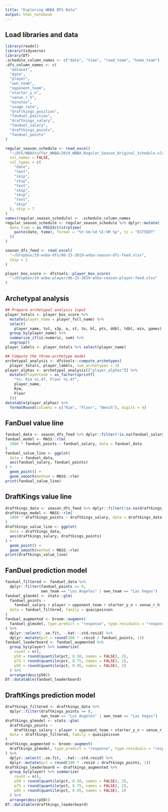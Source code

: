 ```yaml
---
title: "Exploring WNBA DFS Data"
output: html_notebook
---
```


## Load libraries and data
```r
library(readxl)
library(tidyverse)
library(DT)
.schedule_column_names <- c("date", "time", "road_team", "home_team")
.dfs_column_names <- c(
  "dataset",
  "date",
  "player",
  "own_team",
  "opponent_team",
  "starter_y_n",
  "venue_r_h",
  "minutes",
  "usage_rate",
  "draftkings_position",
  "fanduel_position",
  "draftkings_salary",
  "fanduel_salary",
  "draftkings_points",
  "fanduel_points"
)

regular_season_schedule <- read_excel(
  "~/DFS/NBAStuffer_WNBA/2019_WNBA_Regular_Season_Original_Schedule.xlsx",
  col_names = FALSE, 
  col_types = c(
    "date",
    "text", 
    "skip", 
    "skip", 
    "text", 
    "skip",
    "skip", 
    "text", 
    "skip"
  ), skip = 7
)
names(regular_season_schedule) <- .schedule_column_names
regular_season_schedule <- regular_season_schedule %>% dplyr::mutate(
  date_time = as.POSIXct(strptime(
    paste(date, time), format = "%Y-%m-%d %I:%M %p", tz = "EST5EDT"
  ))
)

season_dfs_feed <- read_excel(
  "~/Dropbox/19-wnba-dfs/06-25-2019-wnba-season-dfs-feed.xlsx",
  skip = 2
)

player_box_score <- dfstools::player_box_score(
  "~/Dropbox/19-wnba-player/06-25-2019-wnba-season-player-feed.xlsx"
)

```

## Archetypal analysis
```r
## Prepare archetypal analysis input
player_totals <- player_box_score %>% 
  mutate(player_name = player_full_name) %>% 
  select(
    player_name, tot, x3p, a, st, to, bl, pts, ddbl, tdbl, min, games) %>% 
  group_by(player_name) %>% 
  summarize_if(is.numeric, sum) %>% 
  ungroup()
player_labels <- player_totals %>% select(player_name)

## Compute the three-archetype model
archetypal_analysis <- dfstools::compute_archetypes(
  player_totals, player_labels, num_archetypes = 3)
player_alphas <- archetypal_analysis[["player_alphas"]] %>% 
  mutate(PlayerCode = as_factor(sprintf(
    "%s: Rim %1.4f, Floor %1.4f",
    player_name, 
    Rim, 
    Floor
  )))
datatable(player_alphas) %>% 
  formatRound(columns = c("Rim", "Floor", "Bench"), digits = 4)

```


## FanDuel value line
```r
fanduel_data <- season_dfs_feed %>% dplyr::filter(!is.na(fanduel_salary))
fanduel_model <- MASS::rlm(
  1000 * fanduel_points ~ fanduel_salary, data = fanduel_data
)
fanduel_value_line <- ggplot(
  data = fanduel_data, 
  aes(fanduel_salary, fanduel_points)
) +
  geom_point() + 
  geom_smooth(method = MASS::rlm)
print(fanduel_value_line)

```

## DraftKings value line
```r
draftkings_data <- season_dfs_feed %>% dplyr::filter(!is.na(draftkings_salary))
draftkings_model <- MASS::rlm(
  1000 * draftkings_points ~ draftkings_salary, data = draftkings_data
)
draftkings_value_line <- ggplot(
  data = draftkings_data, 
  aes(draftkings_salary, draftkings_points)
) +
  geom_point() + 
  geom_smooth(method = MASS::rlm)
print(draftkings_value_line)

```

## FanDuel prediction model
```r
fanduel_filtered <- fanduel_data %>% 
  dplyr::filter(fanduel_points >= 0, 
                own_team == "Los Angeles" | own_team == "Las Vegas")
fanduel_glmodel <- stats::glm(
  fanduel_points ~ 
    fanduel_salary + player + opponent_team + starter_y_n + venue_r_h - 1, 
  data = fanduel_filtered, family = quasipoisson
)
fanduel_augmented <- broom::augment(
  fanduel_glmodel, type.predict = "response", type.residuals = "response"
) %>% 
  dplyr::select(-.se.fit, -.hat:-.std.resid) %>% 
  dplyr::mutate(pct = round(100 * .resid / fanduel_points, 1))
fanduel_leaderboard <- fanduel_augmented %>% 
  group_by(player) %>% summarize(
    count = n(), 
    p50 = round(quantile(pct, 0.50, names = FALSE), 2), 
    p75 = round(quantile(pct, 0.75, names = FALSE), 2),
    p95 = round(quantile(pct, 0.95, names = FALSE), 2)
  ) %>% 
  arrange(desc(p50))
DT::datatable(fanduel_leaderboard)

```


## DraftKings prediction model
```r
draftkings_filtered <- draftkings_data %>% 
  dplyr::filter(draftkings_points >= 0, 
                own_team == "Los Angeles" | own_team == "Las Vegas")
draftkings_glmodel <- stats::glm(
  draftkings_points ~ 
    draftkings_salary + player + opponent_team + starter_y_n + venue_r_h - 1, 
  data = draftkings_filtered, family = quasipoisson
)
draftkings_augmented <- broom::augment(
  draftkings_glmodel, type.predict = "response", type.residuals = "response"
) %>% 
  dplyr::select(-.se.fit, -.hat:-.std.resid) %>% 
  dplyr::mutate(pct = round(100 * .resid / draftkings_points, 1))
draftkings_leaderboard <- draftkings_augmented %>% 
  group_by(player) %>% summarize(
    count = n(), 
    p50 = round(quantile(pct, 0.50, names = FALSE), 2), 
    p75 = round(quantile(pct, 0.75, names = FALSE), 2),
    p95 = round(quantile(pct, 0.95, names = FALSE), 2)
  ) %>% 
  arrange(desc(p50))
DT::datatable(draftkings_leaderboard)

```

